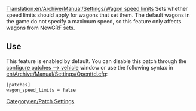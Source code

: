 [[Translation:en/Archive/Manual/Settings/Wagon speed limits]]
Sets whether speed limits should apply for wagons that set them. The default wagons in the game do not specify a maximum speed, so this feature only affects wagons from NewGRF sets.

== Use ==

This feature is enabled by default. You can disable this patch through the [[en/Archive/Manual/Settings/Configuring patches/Vehicles|configure patches --> vehicle]] window or use the following syntax in [[en/Archive/Manual/Settings/Openttd.cfg]]:

 [patches]
 wagon_speed_limits = false

[[Category:en/Patch Settings]]